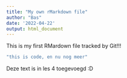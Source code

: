 ```yaml
---
title: "My own rMarkdown file"
author: "Bas"
date: '2022-04-22'
output: html_document
---
```

This is my first RMardown file tracked by Git!!!

```r
"this is code, en nu nog meer"
```

Deze text is in les 4 toegevoegd :D